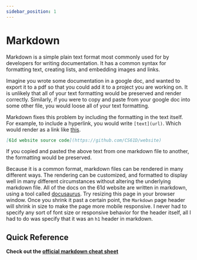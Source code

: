 ```yaml
---
sidebar_position: 1
---
```



# Markdown

Markdown is a simple plain text format most commonly used for by developers for writing documentation. It has a common syntax for formatting text, creating lists, and embedding images and links.

Imagine you wrote some documentation in a google doc, and wanted to export it to a pdf so that you could add it to a project you are working on. It is unlikely that all of your text formatting would be preserved and render correctly. Similarly, if you were to copy and paste from your google doc into some other file, you would loose all of your text formatting.

Markdown fixes this problem by including the formatting in the text itself. For example, to include a hyperlink, you would write `[text](url)`. Which would render as a link like [this](https://github.com/CS61D/website).

```markdown
[61d website source code](https://github.com/CS61D/website)
```

If you copied and pasted the above text from one markdown file to another, the formatting would be preserved.

Because it is a common format, markdown files can be rendered in many different ways. The rendering can be customized, and formatted to display well in many different circumstances without altering the underlying markdown file. All of the docs on the 61d website are written in markdown, using a tool called [docusaurus](https://docusaurus.io/). Try resizing this page in your browser window. Once you shrink it past a certain point, the `Markdown` page header will shrink in size to make the page more mobile responsive. I never had to specify any sort of font size or responsive behavior for the header itself, all I had to do was specify that it was an `h1` header in markdown.

## Quick Reference

**Check out the [official markdown cheat sheet](https://commonmark.org/help/)**

